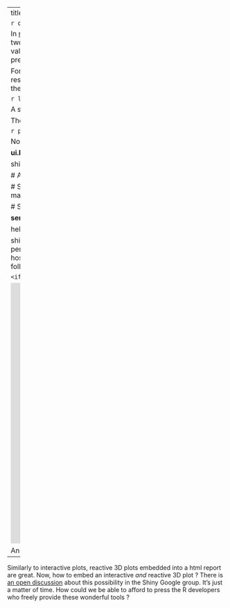 ---
title: A reactive sliced 3D surface response
date : 2013-03-15
--- &lead

```r
opts_chunk$set(fig.path="assets/fig/rsmShiny")
```

In [<u>my previous article</u>](http://stla.github.io/stlapblog/posts/rgl_knitr.html) I showed an interactive 3D surface response fitted from a model with two continous predictors. But when there is more than two continuous predictors, since we can use only two predictors at time in the image, we can only show a surface plot depending on the fixed values of the other predictors. Here we will build a `Shiny` application allowing to visualize a surface plot *reactive* to the values of the other predictors.

For our illustration we use the (coded) dataset `heli` available in the `rsm` package. 
The variables are coded variables `x1`, `x2`, `x3`, `x4`, which respectively are: linear functions of wing area
`A`, wing length ratio `R`, body width `W`, and body length `L`. The experiment was run in two
blocks, and the response variable is `ave`, the average flight time in seconds.

```r
library(rsm)
print(heli)
print(heli, decode=FALSE)
```


A second-order response-surface model for these data is fitted using
```r
heli.rsm <- rsm(ave ~ block + SO(x1,x2,x3,x4), data = heli) 
```

The fitted surface response is shown below as a function of `x3` and `x4` with 
the values of `x1` and `x2` both fixed at $0$:  

```r
persp(heli.rsm, ~x3+x4, at=list(x1=0,x2=0), col = rainbow(50), contours = "colors")
```

Now we build a `Shiny` application which does the same plot with *reactive* values of `x1` and `x2`. 

**ui.R file** defining the user interface:
```r
library(shiny)
library(rsm)

shinyUI(pageWithSidebar(
  
  # Application title
  headerPanel("Sliced 3D plot"),
  
  # Sidebar with two slider inputs
  sidebarPanel(
    sliderInput("Aslice", 
                "A:", 
                min = 11.8, 
                max = 13, 
                value = 12.4),
    sliderInput("Rslice", 
               "R:", 
                min = 2.26, 
                max = 2.78, 
                value = 2.52)
  ),
  
  # Show plot 
  mainPanel(
    plotOutput("surfPlot")
  )
))
```

**server.R file** drawing the surface:
```r
library(shiny)
library(rsm)

heli.rsm <- rsm(ave ~ block + SO(x1,x2,x3,x4), data = heli)

shinyServer(function(input, output){
  output$surfPlot <- renderPlot({
    x1 <- (input$Aslice - 12.4)/0.6
    x2 <- (input$Rslice - 2.52)/0.26
    persp(heli.rsm, ~x3+x4, at=list(x1=x1,x2=x2), col = rainbow(50), contours = "colors")
    })
})
```
This `Shiny` application you see below is actually hosted at my  *Shiny beta hosting account* and 
is accessible at [http://glimmer.rstudio.com/stla/3Dsliced/](http://glimmer.rstudio.com/stla/3Dsliced/). 
I have embedded it here by typing the following html code: 

```
<iframe src="http://glimmer.rstudio.com/stla/3Dsliced/" style="border: none; width: 1100px; height: 600px"></iframe>
```

<iframe src="http://glimmer.rstudio.com/stla/3Dsliced/" style="border: none; width: 1100px; height: 600px"></iframe>



An interactive and reactive 3D plot ? 
---------------------------------------------

Similarly to interactive plots, reactive 3D plots embedded into a html report are great. Now, how to embed an interactive *and* reactive 3D plot ? 
There is [an open discussion](https://groups.google.com/forum/#!msg/shiny-discuss/VV-vw3VFpj0/bszBuHkgtS8J) about this possibility in the Shiny Google group. It's just a matter of time. 
How could we be able to afford to press the R developers who freely provide these wonderful tools ? 



